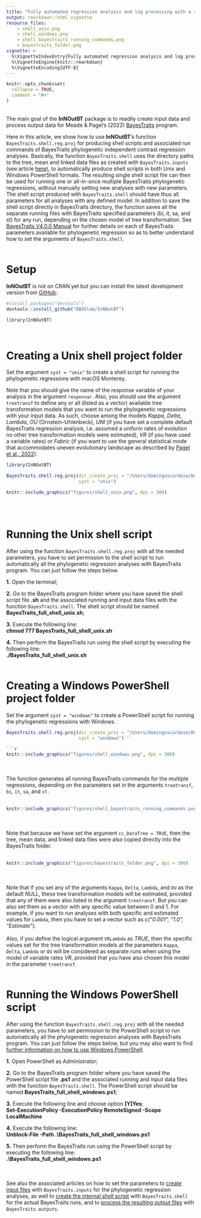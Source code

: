 ```yaml
---
title: "Fully automated regression analysis and log processing with a shell script"
output: rmarkdown::html_vignette
resource_files:
    - shell_unix.png
    - shell_windows.png
    - shell_bayestraits_running_commands.png
    - bayestraits_folder.png
vignette: >
  %\VignetteIndexEntry{Fully automated regression analysis and log processing with a shell script}
  %\VignetteEngine{knitr::rmarkdown}
  %\VignetteEncoding{UTF-8}
---
```


```r
knitr::opts_chunk$set(
  collapse = TRUE,
  comment = "#>"
)
```

\
The main goal of the __InNOutBT__ package is to readily create input data and
process output data for Meade & Pagel's (2022) [BayesTraits](http://www.evolution.reading.ac.uk/BayesTraitsV4.0.0/BayesTraitsV4.0.0.html) 
program.\

Here in this article, we show how to use __InNOutBT__'s function `BayesTraits.shell.reg.proj`
for producing shell scripts and associated run commands of BayesTraits phylogenetic 
independent contrast regression analyses. Basically, the function `BayesTraits.shell`
uses the directory paths to the tree, mean and linked data files as created with
`BayesTraits.inputs` (see article [here](https://dboslab.github.io/InNOutBT/articles/independent_contrast_regression_inputs.html)),
to automatically produce shell scripts in both Unix and Windows PowerShell formats. 
The resulting single shell script file can then be used for running one or all-in-once
multiple BayesTraits phylogenetic regressions, without manually setting new analyses
with new parameters. The shell script produced with `BayesTraits.shell` should 
have thus all parameters for all analyses with any defined model. In addition to 
save the shell script directly in BayesTraits directory, the function saves all 
the separate running files with BayesTraits specified parameters (bi, it, sa, and
st) for any run, depending on the chosen model of tree transformation. See [BayesTraits V4.0.0 Manual](http://www.evolution.reading.ac.uk/BayesTraitsV4.0.0/Files/BayesTraitsV4.0.0-Manual.pdf)
for further details on each of BayesTraits parameters available for phylogenetic
regression so as to better understand how to set the arguments of `BayesTraits.shell`.\
\

# Setup

__InNOutBT__ is not on CRAN yet but you can install the latest development version 
from [GitHub](https://github.com/):

``` r
#install.packages("devtools")
devtools::install_github("DBOSlab/InNOutBT")
```
```r
library(InNOutBT)
```
\

# Creating a Unix shell project folder

Set the argument `syst = "unix"` to create a shell script for running the phylogenetic
regressions with macOS Monterey.\

Note that you should give the name of the response variable of your analysis in
the argument `responvar`. Also, you should use the argument `treetransf` to define
any or all (listed as a vector) available tree transformation models that you want
to run the phylogenetic regressions with your input data. As such, choose among 
the models *Kappa*, *Delta*, *Lambda*, *OU* (Ornstein–Uhlenbeck), *UNI* (if you 
have set a complete default BayesTraits regression analysis, i.e. assumed a uniform
rates of evolution no other tree transformation models were estimated), *VR* (if 
you have used a variable rates) or *Fabric* (if you want to use the general statistical
mode that accommodates uneven evolutionary landscape as described by [Pagel et al., 2022](https://doi.org/10.1038/s41467-022-28595-z)).\

```r
library(InNOutBT)

BayesTraits.shell.reg.proj(dir_create_proj = "/Users/domingoscardoso/Downloads",
                           syst = "unix")
```

```r
knitr::include_graphics("figures/shell_unix.png", dpi = 300)
```
\
\

# Running the Unix shell script 

After using the function `BayesTraits.shell.reg.proj` with all the needed parameters, you 
have to set permission to the shell script to run automatically all the phylogenetic 
regression analyses with BayesTraits program. You can just follow the steps below.\

__1.__ Open the terminal;\

__2.__ Go to the BayesTraits program folder where you have saved the shell script 
file __.sh__ and the associated running and input data files with the function `BayesTraits.shell`.
The shell script should be named __BayesTraits_full_shell_unix.sh__;\

__3.__ Execute the following line:\
__chmod 777 BayesTraits_full_shell_unix.sh__

__4.__ Then perform the BayesTraits run using the shell script by executing the following line:\
__./BayesTraits_full_shell_unix.sh__
\
\

# Creating a Windows PowerShell project folder

Set the argument `syst = "windows"` to create a PowerShell script for running the 
phylogenetic regressions with Windows. 

```r
BayesTraits.shell.reg.proj(dir_create_proj = "/Users/domingoscardoso/Downloads",
                           syst = "windows")```

```r
knitr::include_graphics("figures/shell_windows.png", dpi = 300)
```

\
\
The function generates all running BayesTraits commands for the multiple regressions,
depending on the parameters set in the arguments `treetransf`, `bi`, `it`, `sa`, 
and `st`.\
\
```r
knitr::include_graphics("figures/shell_bayestraits_running_commands.png", dpi = 300)
```

\
\
Note that because we have set the argument `cc_DataTree = TRUE`, then the tree, 
mean data, and linked data files were also copied directly into the BayesTraits folder.\
\
```r
knitr::include_graphics("figures/bayestraits_folder.png", dpi = 300)
```

\
\
Note that if you set any of the arguments `Kappa`, `Delta`, `Lambda`, and `OU` as
the default *NULL*, these tree transformation models will be estimated, provided
that any of them were also listed in the argument `treetransf`. But you can also
set them as a vector with any specific value between 0 and 1. For example, if you 
want to run analyses with both specific and estimated values for `Lambda`, then 
you have to set a vector such as *c("0.001", "1.0", "Estimate")*.\
\
Also, if you define the logical argument `VRLambda` as *TRUE*, then the specific values 
set for the tree transformation models at the parameters `Kappa`, `Delta`, `Lambda`
or `OU` will be considered as separate runs when using the model of variable rates
*VR*, provided that you have also chosen this model in the parameter `treetransf`.
\
\

# Running the Windows PowerShell script 

After using the function `BayesTraits.shell.reg.proj` with all the needed parameters, you 
have to set permission to the PowerShell script to run automatically all the 
phylogenetic regression analyses with BayesTraits program. You can just follow the
steps below, but you may also want to find [further information on how to use Windows PowerShell](https://docs.microsoft.com/en-us/powershell/module/microsoft.powershell.security/set-executionpolicy?view=powershell-7.2).

__1.__ Open PowerShell as Administrator;\

__2.__ Go to the BayesTraits program folder where you have saved the PowerShell script
file __.ps1__ and the associated running and input data files with the function `BayesTraits.shell`.
The PowerShell script should be named __BayesTraits_full_shell_windows.ps1__;\

__3.__ Execute the following line and choose option __[Y]Yes__;\
__Set-ExecutionPolicy -ExecutionPolicy RemoteSigned -Scope LocalMachine__

__4.__ Execute the following line:\
__Unblock-File -Path .\\BayesTraits_full_shell_windows.ps1__

__5.__ Then perform the BayesTraits run using the PowerShell script by executing the following line:\
__.\\BayesTraits_full_shell_windows.ps1__

\
\
See also the associated articles on how to set the parameters to [create input files ](https://dboslab.github.io/InNOutBT/articles/independent_contrast_regression_inputs.html)
with `BayesTraits.inputs` for the phylogenetic regression analyses, as well to [create the internal shell script](https://dboslab.github.io/InNOutBT/articles/independent_contrast_regression_shell.html) with `BayesTraits.shell` for the actual BayesTraits runs, and to [process the resulting output files](https://dboslab.github.io/InNOutBT/articles/independent_contrast_regression_outputs.html) with `BayesTraits.outputs`.
